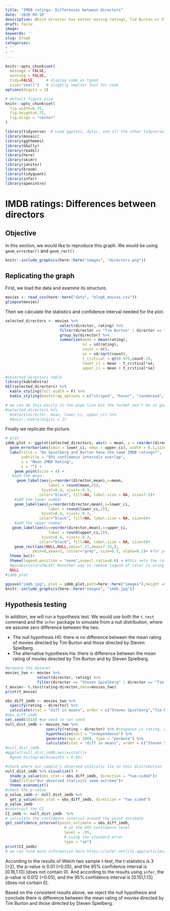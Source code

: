 ```yaml
---
title: "IMDB ratings: Differences between directors"
date: '2020-09-10'
description: Which director has better moving ratings, Tim Burton or Steven Spielberg?
draft: fasle
image: 
keywords: ''
slug: blog6
categories:
- ''
- ''
---
```


```r
knitr::opts_chunk$set(
  message = FALSE, 
  warning = FALSE, 
  tidy=FALSE,     # display code as typed
  size="small")   # slightly smaller font for code
options(digits = 3)

# default figure size
knitr::opts_chunk$set(
  fig.width=6.75, 
  fig.height=6.75,
  fig.align = "center"
)
```

```r
library(tidyverse)  # Load ggplot2, dplyr, and all the other tidyverse packages
library(mosaic)
library(ggthemes)
library(GGally)
library(readxl)
library(here)
library(skimr)
library(janitor)
library(broom)
library(tidyquant)
library(infer)
library(openintro)
```


# IMDB ratings: Differences between directors
## Objective
In this section, we would like to reproduce this graph. We would be using `geom_errorbar()` and `geom_rect()` 

```r
knitr::include_graphics(here::here("images", "directors.png"))
```

## Replicating the graph
First, we load the data and examine its structure.

```r
movies <- read_csv(here::here("data", "blog6_movies.csv"))
glimpse(movies)
```

Then we calculate the statistics and confidence interval needed for the plot.
```r
selected_directors <- movies %>% 
                        select(director, rating) %>% 
                        filter(director == "Tim Burton" | director == "Steven Spielberg") %>% 
                        group_by(director) %>%
                        summarize(mean = mean(rating),
                                  sd = sd(rating), 
                                  count = n(), 
                                  se = sd/sqrt(count),
                                  t_critical = qt(0.975,count-1),
                                  lower_ci = mean - t_critical*se,
                                  upper_ci = mean + t_critical*se)

#selected_directors table
library(kableExtra)
kbl(selected_directors) %>% 
  kable_styling(full_width = F) %>% 
  kable_styling(bootstrap_options = c("striped", "hover", "condensed", "responsive"))

# we can do this easily in the pipe line but the format won't be so good-looking
#selected_directors %>% 
  #select(director, mean, lower_ci, upper_ci) %>% 
  #knitr::kable(digits = 2)
```

Finally we replicate the picture.
```r
# plot
idmb_plot <- ggplot(selected_directors, aes(x = mean, y = reorder(director, mean), color = director)) +
  geom_errorbar(aes(xmin = lower_ci, xmax = upper_ci), width = 0.1,size = 2) +
  labs(title = "Do Spielberg and Burton have the same IMDB ratings?",
       subtitle = "95% confidence intervals overlap",
       x = "Mean IMBD Rating",
       y = "") +
    geom_point(size = 4) +
   #add the mean
     geom_label(aes(y=reorder(director,mean),x=mean,
                   label = round(mean,2)),
                hjust=0.4, vjust=-0.3,
               color="black", fill=NA, label.size = NA, size=7.5)+
    #add the lower number 
    geom_label(aes(y=reorder(director,mean),x=lower_ci,
                   label = round(lower_ci,2)),
                hjust=0.4, vjust=-0.3,
               color="black", fill=NA, label.size = NA, size=5)+
    #add the upper number
   geom_label(aes(y=reorder(director,mean),x=upper_ci,
                   label = round(upper_ci,2)),
                hjust=0.4, vjust=-0.3,
               color="black", fill=NA, label.size = NA, size=5)+
    geom_rect(aes(NULL,NULL,xmin=7.27,xmax=7.33,),
            ymin=0,ymax=3, colour="grey", size=0.5, alpha=0.2)+ #for ymax I just tried 1,2,3 and 3 seems a good fit
  theme_bw()+
  theme(legend.position = "none",aspect.ratio=0.6) + #this sets the ratio of height/width
  #guides(color=FALSE) #another way to remove legend of color is using guides()
  NULL
#idmb_plot

ggsave("imdb.jpg", plot = idmb_plot,path=here::here("images"),height =6, width=10 )
knitr::include_graphics(here::here("images", "imdb.jpg"))
```

## Hypothesis testing  

In addition, we will run a hypothesis test. We would use both the `t.test` command and the `infer` package to simulate from a null distribution, where we assume zero difference between the two.  

- The null hypothesis H0: there is no difference between the mean rating of movies directed by Tim Burton and those directed by Steven Spielberg.  
- The alternative hypothesis Ha: there is difference between the mean rating of movies directed by Tim Burton and by Steven Spielberg.  


```r
#prepare the dataset 
movies_two <- movies %>%
              select(director, rating) %>% 
              filter(director == "Steven Spielberg" | director == "Tim Burton")
t_movie<- t.test(rating~director,data=movies_two)
print(t_movie)
```



```r
obs_diff_imdb <- movies_two %>%
  specify(rating ~ director) %>%
  calculate(stat = "diff in means", order = c("Steven Spielberg","Tim Burton"))
#obs_diff_imdb
set.seed(1414) #we need to set seed 
null_dist_imdb <- movies_two %>% 
                  specify(rating ~ director) %>% #response is rating, exploratory is director
                  hypothesize(null = "independence") %>%
                  generate(reps = 1000, type = "permute") %>%
                  calculate(stat = "diff in means", order = c("Steven Spielberg", "Tim Burton"))
#null_dist_imdb
#ggplot(null_dist_imdb,aes(x=stat))+
  #geom_histogram(binwidth = 0.05)

#check where our sample’s observed statistic lie on this distribution
null_dist_imdb %>% visualize() +
  shade_p_value(obs_stat = obs_diff_imdb, direction = "two-sided")+
  labs(title="Our observed statisitc seem extreme")+
  theme_economist()
#check the p-value
p_value_imdb <- null_dist_imdb %>%
  get_p_value(obs_stat = obs_diff_imdb, direction = "two_sided")
p_value_imdb
#construct the CI
CI_imdb <- null_dist_imdb  %>%
# calculate the confidence interval around the point estimate
get_confidence_interval(point_estimate = obs_diff_imdb,
                          # at the 95% confidence level
                          level = .95,
                          # using the standard error
                          type = "se")
print(CI_imdb)
# we can find more information here https://infer.netlify.app/articles/infer.html

```

According to the results of Welch two sample t-test, the t-statistics is 3 (>2), the p-value is 0.01 (<0.05), and the 95% confidence interval is [0.16,1.13] (does not contain 0). And according to the results using `infer`, the p-value is 0.012 (<0.05), and the 95% confidence interval is [0.151,1.13] (does not contain 0).  

Based on the consistent results above, we reject the null hypothesis and conclude there is difference between the mean rating of movies directed by Tim Burton and those directed by Steven Spielberg.
